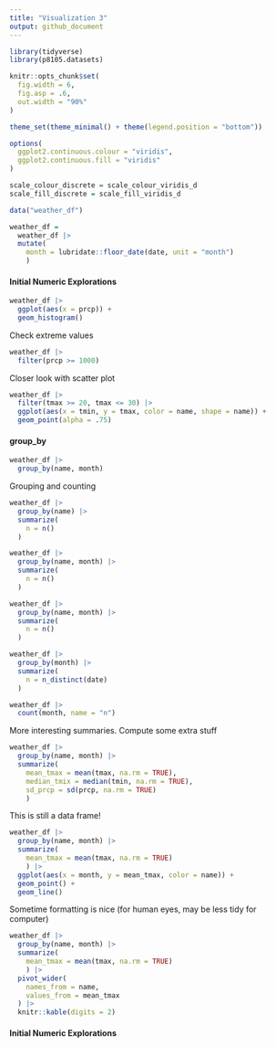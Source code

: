 ```yaml
---
title: "Visualization 3"
output: github_document
---
```


```r
library(tidyverse)
library(p8105.datasets)

knitr::opts_chunk$set(
  fig.width = 6,
  fig.asp = .6,
  out.width = "90%"
)

theme_set(theme_minimal() + theme(legend.position = "bottom"))

options(
  ggplot2.continuous.colour = "viridis",
  ggplot2.continuous.fill = "viridis"
)

scale_colour_discrete = scale_colour_viridis_d
scale_fill_discrete = scale_fill_viridis_d
```

```r
data("weather_df")

weather_df = 
  weather_df |>
  mutate(
    month = lubridate::floor_date(date, unit = "month")
    )
```
#### Initial Numeric Explorations
```r
weather_df |> 
  ggplot(aes(x = prcp)) +
  geom_histogram()
```

Check extreme values
```r
weather_df |> 
  filter(prcp >= 1000)
```

Closer look with scatter plot
```r
weather_df |> 
  filter(tmax >= 20, tmax <= 30) |> 
  ggplot(aes(x = tmin, y = tmax, color = name, shape = name)) + 
  geom_point(alpha = .75)
```

#### group_by
```r
weather_df |>
  group_by(name, month)
```

Grouping and counting
```r
weather_df |> 
  group_by(name) |> 
  summarize(
    n = n()
  )
```

```r
weather_df |> 
  group_by(name, month) |> 
  summarize(
    n = n()
  )
```

```r
weather_df |> 
  group_by(name, month) |> 
  summarize(
    n = n()
  )
```

```r
weather_df |> 
  group_by(month) |> 
  summarize(
    n = n_distinct(date)
  )
```

```r
weather_df |>
  count(month, name = "n")
```


More interesting summaries. Compute some extra stuff
```r
weather_df |>
  group_by(name, month) |>
  summarize(
    mean_tmax = mean(tmax, na.rm = TRUE),
    median_tmix = median(tmin, na.rm = TRUE),
    sd_prcp = sd(prcp, na.rm = TRUE)
    )
```
This is still a data frame!
```r
weather_df |>
  group_by(name, month) |> 
  summarize(
    mean_tmax = mean(tmax, na.rm = TRUE)
    ) |> 
  ggplot(aes(x = month, y = mean_tmax, color = name)) + 
  geom_point() +
  geom_line()
```

Sometime formatting is nice (for human eyes, may be less tidy for computer)
```r
weather_df |>
  group_by(name, month) |> 
  summarize(
    mean_tmax = mean(tmax, na.rm = TRUE)
    ) |> 
  pivot_wider(
    names_from = name,
    values_from = mean_tmax
  ) |> 
  knitr::kable(digits = 2)
```


#### Initial Numeric Explorations